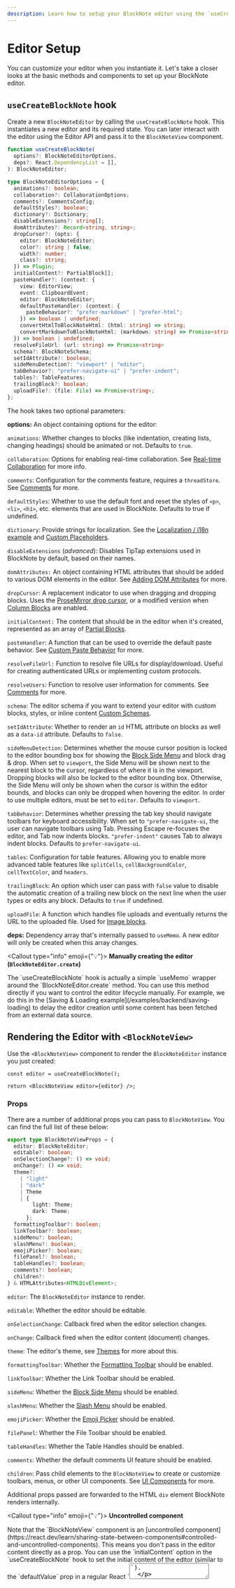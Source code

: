 ```yaml
---
description: Learn how to setup your BlockNote editor using the `useCreateBlockNote` hook and the ``BlockNoteView` component.
---
```



# Editor Setup

You can customize your editor when you instantiate it. Let's take a closer looks at the basic methods and components to set up your BlockNote editor.

## `useCreateBlockNote` hook

Create a new `BlockNoteEditor` by calling the `useCreateBlockNote` hook. This instantiates a new editor and its required state. You can later interact with the editor using the Editor API and pass it to the `BlockNoteView` component.

```ts
function useCreateBlockNote(
  options?: BlockNoteEditorOptions,
  deps?: React.DependencyList = [],
): BlockNoteEditor;

type BlockNoteEditorOptions = {
  animations?: boolean;
  collaboration?: CollaborationOptions;
  comments?: CommentsConfig;
  defaultStyles?: boolean;
  dictionary?: Dictionary;
  disableExtensions?: string[];
  domAttributes?: Record<string, string>;
  dropCursor?: (opts: {
    editor: BlockNoteEditor;
    color?: string | false;
    width?: number;
    class?: string;
  }) => Plugin;
  initialContent?: PartialBlock[];
  pasteHandler?: (context: {
    view: EditorView;
    event: ClipboardEvent;
    editor: BlockNoteEditor;
    defaultPasteHandler: (context: {
      pasteBehavior?: "prefer-markdown" | "prefer-html";
    }) => boolean | undefined;
    convertHtmlToBlockNoteHtml: (html: string) => string;
    convertMarkdownToBlockNoteHtml: (markdown: string) => Promise<string>;
  }) => boolean | undefined;
  resolveFileUrl: (url: string) => Promise<string>
  schema?: BlockNoteSchema;
  setIdAttribute?: boolean;
  sideMenuDetection?: "viewport" | "editor";
  tabBehavior?: "prefer-navigate-ui" | "prefer-indent";
  tables?: TableFeatures;
  trailingBlock?: boolean;
  uploadFile?: (file: File) => Promise<string>;
};
```

The hook takes two optional parameters:

**options:** An object containing options for the editor:

`animations`: Whether changes to blocks (like indentation, creating lists, changing headings) should be animated or not. Defaults to `true`.

`collaboration`: Options for enabling real-time collaboration. See [Real-time Collaboration](/docs/advanced/real-time-collaboration) for more info.

`comments`: Configuration for the comments feature, requires a `threadStore`. See [Comments](/docs/collaboration/comments) for more.

`defaultStyles`: Whether to use the default font and reset the styles of `<p>`, `<li>`, `<h1>`, etc. elements that are used in BlockNote. Defaults to true if undefined.

`dictionary`: Provide strings for localization. See the [Localization / i18n example](/examples/basic/localization) and [Custom Placeholders](/examples/basic/custom-placeholder).

`disableExtensions` (_advanced_): Disables TipTap extensions used in BlockNote by default, based on their names.

`domAttributes:` An object containing HTML attributes that should be added to various DOM elements in the editor. See [Adding DOM Attributes](/docs/theming#adding-dom-attributes) for more.

`dropCursor`: A replacement indicator to use when dragging and dropping blocks. Uses the [ProseMirror drop cursor](https://github.com/ProseMirror/prosemirror-dropcursor), or a modified version when [Column Blocks](/docs/editor-basics/document-structure#column-blocks) are enabled.

`initialContent:` The content that should be in the editor when it's created, represented as an array of [Partial Blocks](/docs/manipulating-blocks#partial-blocks).

`pasteHandler`: A function that can be used to override the default paste behavior. See [Custom Paste Behavior](/docs/advanced/custom-paste-behavior) for more.

`resolveFileUrl:` Function to resolve file URLs for display/download. Useful for creating authenticated URLs or implementing custom protocols.

`resolveUsers`: Function to resolve user information for comments. See [Comments](/docs/collaboration/comments) for more.

`schema`: The editor schema if you want to extend your editor with custom blocks, styles, or inline content [Custom Schemas](/docs/custom-schemas).

`setIdAttribute`: Whether to render an `id` HTML attribute on blocks as well as a `data-id` attribute. Defaults to `false`.

`sideMenuDetection`: Determines whether the mouse cursor position is locked to the editor bounding box for showing the [Block Side Menu](/docs/ui-components/side-menu) and block drag & drop. When set to `viewport`, the Side Menu will be shown next to the nearest block to the cursor, regardless of where it is in the viewport. Dropping blocks will also be locked to the editor bounding box. Otherwise, the Side Menu will only be shown when the cursor is within the editor bounds, and blocks can only be dropped when hovering the editor. In order to use multiple editors, must be set to `editor`. Defaults to `viewport`.

`tabBehavior`: Determines whether pressing the tab key should navigate toolbars for keyboard accessibility. When set to `"prefer-navigate-ui`, the user can navigate toolbars using Tab. Pressing Escape re-focuses the editor, and Tab now indents blocks. `"prefer-indent"` causes Tab to always indent blocks. Defaults to `prefer-navigate-ui`.

`tables`: Configuration for table features. Allowing you to enable more advanced table features like `splitCells`, `cellBackgroundColor`, `cellTextColor`, and `headers`.

`trailingBlock`: An option which user can pass with `false` value to disable the automatic creation of a trailing new block on the next line when the user types or edits any block. Defaults to `true` if undefined.

`uploadFile`: A function which handles file uploads and eventually returns the URL to the uploaded file. Used for [Image blocks](/docs/editor-basics/default-schema#image).

**deps:** Dependency array that's internally passed to `useMemo`. A new editor will only be created when this array changes.

<Callout type="info" emoji={"💡"}>
  <strong>Manually creating the editor (`BlockNoteEditor.create`)</strong>
  <p>
    The `useCreateBlockNote` hook is actually a simple `useMemo` wrapper around
    the `BlockNoteEditor.create` method. You can use this method directly if you
    want to control the editor lifecycle manually. For example, we do this in
    the [Saving & Loading example](/examples/backend/saving-loading) to delay
    the editor creation until some content has been fetched from an external
    data source.
  </p>
</Callout>

## Rendering the Editor with `<BlockNoteView>`

Use the `<BlockNoteView>` component to render the `BlockNoteEditor` instance you just created:

```tsx
const editor = useCreateBlockNote();

return <BlockNoteView editor={editor} />;
```

### Props

There are a number of additional props you can pass to `BlockNoteView`. You can find the full list of these below:

```typescript
export type BlockNoteViewProps = {
  editor: BlockNoteEditor;
  editable?: boolean;
  onSelectionChange?: () => void;
  onChange?: () => void;
  theme?:
    | "light"
    | "dark"
    | Theme
    | {
        light: Theme;
        dark: Theme;
      };
  formattingToolbar?: boolean;
  linkToolbar?: boolean;
  sideMenu?: boolean;
  slashMenu?: boolean;
  emojiPicker?: boolean;
  filePanel?: boolean;
  tableHandles?: boolean;
  comments?: boolean;
  children?:
} & HTMLAttributes<HTMLDivElement>;
```

`editor`: The `BlockNoteEditor` instance to render.

`editable`: Whether the editor should be editable.

`onSelectionChange`: Callback fired when the editor selection changes.

`onChange`: Callback fired when the editor content (document) changes.

`theme`: The editor's theme, see [Themes](/docs/styling-theming/themes) for more about this.

`formattingToolbar`: Whether the [Formatting Toolbar](/docs/ui-components/formatting-toolbar) should be enabled.

`linkToolbar`: Whether the Link Toolbar should be enabled.

`sideMenu`: Whether the [Block Side Menu](/docs/ui-components/side-menu) should be enabled.

`slashMenu`: Whether the [Slash Menu](/docs/ui-components/suggestion-menus#slash-menu) should be enabled.

`emojiPicker`: Whether the [Emoji Picker](/docs/advanced/grid-suggestion-menus#emoji-picker) should be enabled.

`filePanel`: Whether the File Toolbar should be enabled.

`tableHandles`: Whether the Table Handles should be enabled.

`comments`: Whether the default comments UI feature should be enabled.

`children`: Pass child elements to the `BlockNoteView` to create or customize toolbars, menus, or other UI components. See [UI Components](/docs/ui-components) for more.

Additional props passed are forwarded to the HTML `div` element BlockNote renders internally.

<Callout type="info" emoji={"💡"}>
  <strong>Uncontrolled component</strong>
  <p>
    Note that the `BlockNoteView` component is an [uncontrolled component](https://react.dev/learn/sharing-state-between-components#controlled-and-uncontrolled-components). 
    This means you don't pass in the editor content directly as a prop. You can use the `initialContent` option in the `useCreateBlockNote` hook to set the initial content of the editor (similar to the `defaultValue` prop in a regular React `<textarea>`).
  </p>
  <p>
    BlockNote handles the complexities and performance optimizations of managing editor state internally. You can interact with the editor content using the [Editor API](/docs/editor-api).
  </p>
</Callout>
